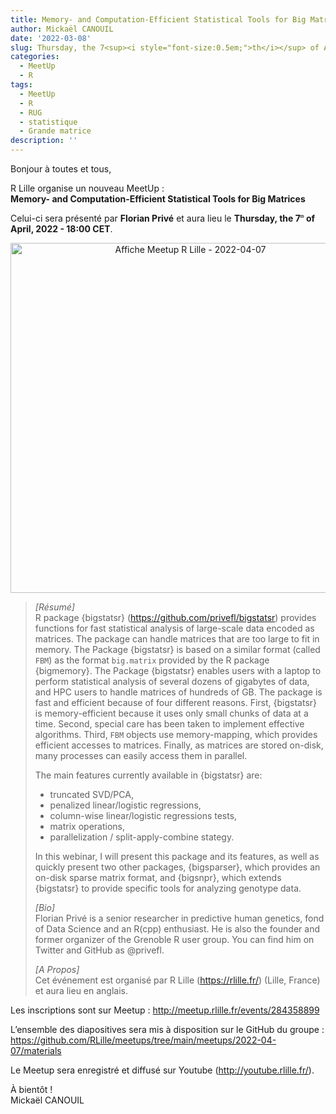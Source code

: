 ```yaml
---
title: Memory- and Computation-Efficient Statistical Tools for Big Matrices
author: Mickaël CANOUIL
date: '2022-03-08'
slug: Thursday, the 7<sup><i style="font-size:0.5em;">th</i></sup> of April, 2022 - 18:00 CET - memory..and.computation.efficient.statistical.tools.for.big.matrices
categories:
  - MeetUp
  - R
tags:
  - MeetUp
  - R
  - RUG
  - statistique
  - Grande matrice
description: ''
---
```


Bonjour à toutes et tous,

R Lille organise un nouveau MeetUp :  
**Memory- and Computation-Efficient Statistical Tools for Big Matrices**

Celui-ci sera présenté par **Florian Privé** et aura lieu le **Thursday,
the 7<sup><i style="font-size:0.5em;">th</i></sup> of April, 2022 -
18:00 CET**.

<!-- <center>
<iframe width="560" height="315" src="https://www.youtube.com/embed/" title="YouTube video player" frameborder="0" allow="accelerometer; autoplay; clipboard-write; encrypted-media; gyroscope; picture-in-picture" allowfullscreen></iframe>
</center> -->
<center>
<img alt="Affiche Meetup R Lille - 2022-04-07" src="https://raw.githubusercontent.com/RLille/meetups/main/meetups/2022-04-07/ads/2022-04-07.png" width="560" height="auto" />
</center>

> *\[Résumé\]*  
> R package {bigstatsr} (<https://github.com/privefl/bigstatsr>)
> provides functions for fast statistical analysis of large-scale data
> encoded as matrices. The package can handle matrices that are too
> large to fit in memory. The Package {bigstatsr} is based on a similar
> format (called `FBM`) as the format `big.matrix` provided by the R
> package {bigmemory}. The Package {bigstatsr} enables users with a
> laptop to perform statistical analysis of several dozens of gigabytes
> of data, and HPC users to handle matrices of hundreds of GB. The
> package is fast and efficient because of four different reasons.
> First, {bigstatsr} is memory-efficient because it uses only small
> chunks of data at a time. Second, special care has been taken to
> implement effective algorithms. Third, `FBM` objects use
> memory-mapping, which provides efficient accesses to matrices.
> Finally, as matrices are stored on-disk, many processes can easily
> access them in parallel.
>
> The main features currently available in {bigstatsr} are:
>
> -   truncated SVD/PCA,
> -   penalized linear/logistic regressions,
> -   column-wise linear/logistic regressions tests,
> -   matrix operations,
> -   parallelization / split-apply-combine stategy.
>
> In this webinar, I will present this package and its features, as well
> as quickly present two other packages, {bigsparser}, which provides an
> on-disk sparse matrix format, and {bigsnpr}, which extends {bigstatsr}
> to provide specific tools for analyzing genotype data.
>
> *\[Bio\]*  
> Florian Privé is a senior researcher in predictive human genetics,
> fond of Data Science and an R(cpp) enthusiast. He is also the founder
> and former organizer of the Grenoble R user group. You can find him on
> Twitter and GitHub as @privefl.
>
> *\[A Propos\]*  
> Cet événement est organisé par R Lille (<https://rlille.fr/>) (Lille,
> France) et aura lieu en anglais.

Les inscriptions sont sur Meetup :
<http://meetup.rlille.fr/events/284358899>

L'ensemble des diapositives sera mis à disposition sur le GitHub du
groupe :
<https://github.com/RLille/meetups/tree/main/meetups/2022-04-07/materials>

Le Meetup sera enregistré et diffusé sur Youtube
(<http://youtube.rlille.fr/>).

À bientôt !  
Mickaël CANOUIL
